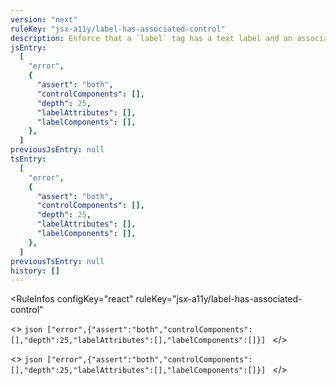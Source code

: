 ```yaml
---
version: "next"
ruleKey: "jsx-a11y/label-has-associated-control"
description: Enforce that a `label` tag has a text label and an associated control
jsEntry:
  [
    "error",
    {
      "assert": "both",
      "controlComponents": [],
      "depth": 25,
      "labelAttributes": [],
      "labelComponents": [],
    },
  ]
previousJsEntry: null
tsEntry:
  [
    "error",
    {
      "assert": "both",
      "controlComponents": [],
      "depth": 25,
      "labelAttributes": [],
      "labelComponents": [],
    },
  ]
previousTsEntry: null
history: []
---
```


<RuleInfos 
  configKey="react" 
  ruleKey="jsx-a11y/label-has-associated-control" 
>
  <>
    ```json
    ["error",{"assert":"both","controlComponents":[],"depth":25,"labelAttributes":[],"labelComponents":[]}]
    ```
  </>

  <>
    ```json
    ["error",{"assert":"both","controlComponents":[],"depth":25,"labelAttributes":[],"labelComponents":[]}]
    ```
  </>
</RuleInfos>
